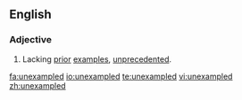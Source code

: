 ==English==

===Adjective===
{{en-adj|-}}

#Lacking [[prior]] [[example]]s, [[unprecedented]].

[[fa:unexampled]]
[[io:unexampled]]
[[te:unexampled]]
[[vi:unexampled]]
[[zh:unexampled]]
